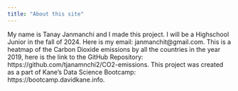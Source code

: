 ```yaml
---
title: "About this site"
---
```


My name is Tanay Janmanchi and I made this project. I will be a Highschool Junior in the fall of 2024. 
Here is my email: janmanchit@gmail.com. 
This is a heatmap of the Carbon Dioxide emissions by all the countries in the year 2019, here is the link to the GitHub Repository: https://github.com/tjanamnchi2/CO2-emissions.
This project was created as a part of Kane’s Data Science Bootcamp: https://bootcamp.davidkane.info.
